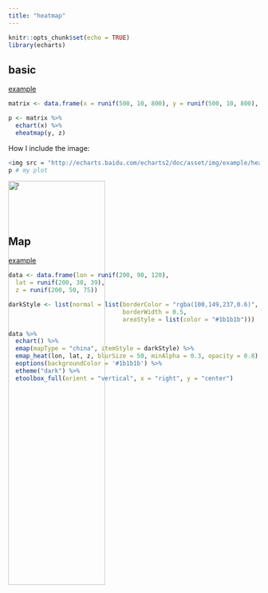 ```yaml
---
title: "heatmap"
---
```


```r
knitr::opts_chunk$set(echo = TRUE)
library(echarts)
```

## basic

[example](http://echarts.baidu.com/echarts2/doc/example/heatmap.html#-en)

```r
matrix <- data.frame(x = runif(500, 10, 800), y = runif(500, 10, 800), z = runif(500, 10 , 800))

p <- matrix %>%
  echart(x) %>%
  eheatmap(y, z)
```

How I include the image:

```r
<img src = "http://echarts.baidu.com/echarts2/doc/asset/img/example/heatmap_baidu.png" style = "position: absolute; width: 45%; max-width: 900px;" />
p # my plot
```

<img src = "http://echarts.baidu.com/echarts2/doc/asset/img/example/heatmap_baidu.png" style = "position: absolute; width: 45%; max-width: 900px;" />
`r p`

<br>
<br>
<br>

## Map

[example](http://echarts.baidu.com/echarts2/doc/example/heatmap_map.html#-en)

```r
data <- data.frame(lon = runif(200, 90, 120),
  lat = runif(200, 30, 39),
  z = runif(200, 50, 75))

darkStyle <- list(normal = list(borderColor = "rgba(100,149,237,0.6)",
                                borderWidth = 0.5,
                                areaStyle = list(color = "#1b1b1b")))

data %>%
  echart() %>%
  emap(mapType = "china", itemStyle = darkStyle) %>%
  emap_heat(lon, lat, z, blurSize = 50, minAlpha = 0.3, opacity = 0.8) %>%
  eoptions(backgroundColor = '#1b1b1b') %>% 
  etheme("dark") %>%
  etoolbox_full(orient = "vertical", x = "right", y = "center")
```